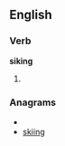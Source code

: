 ==English==

===Verb===
'''siking'''

# {{present participle of|[[sike]]}}

===Anagrams===
* {{alphagram|giikns}}
* [[skiing#English|skiing]]